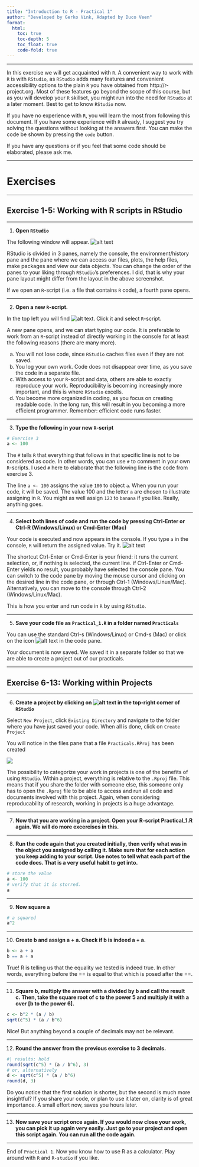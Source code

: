 ```yaml
---
title: "Introduction to R - Practical 1"
author: "Developed by Gerko Vink, Adapted by Duco Veen"
format: 
  html:
    toc: true
    toc-depth: 5
    toc_float: true
    code-fold: true
---
```



---

In this exercise we will get acquainted with `R`. A convenient way to work with `R` is with `RStudio`, as `RStudio` adds many features and convenient accessibility options to the plain `R` you have obtained from http://r-project.org. Most of these features go beyond the scope of this course, but as you will develop your `R` skillset, you might run into the need for `RStudio` at a later moment. Best to get to know `RStudio` now. 
 
If you have no experience with `R`, you will learn the most from following this document. If you have some experience with `R` already, I suggest you try solving the questions without looking at the answers first. You can make the code be shown by pressing the `code` button. 

If you have any questions or if you feel that some code should be elaborated, please ask me.

---

# Exercises

---

## Exercise 1-5: Working with R scripts in RStudio

---

1. **Open `RStudio`**

The following window will appear. 
![alt text](figuresPractical/fig1.png)


RStudio is divided in 3 panes, namely the console, the environment/history pane and the pane where we can access our files, plots, the help files, make packages and view our data objects. You can change the order of the panes to your liking through `RStudio`'s preferences. I did, that is why your pane layout might differ from the layout in the above screenshot.

If we open an `R`-script (i.e. a file that contains `R` code), a fourth pane opens. 

---

2. **Open a new `R`-script.**

In the top left you will find ![alt text](figuresPractical/fig2.png). Click it and select `R`-script. 

A new pane opens, and we can start typing our code. It is preferable to work from an `R`-script instead of directly working in the console for at least the following reasons (there are many more). 

a. You will not lose code, since `RStudio` caches files even if they are not saved. 
b. You log your own work. Code does not disappear over time, as you save the code in a separate file. 
c. With access to your `R`-script and data, others are able to exactly reproduce your work. Reproducibility is becoming increasingly more important, and this is where `RStudio` excells. 
d. You become more organized in coding, as you focus on creating readable code. In the long run, this will result in you becoming a more efficient programmer. Remember: efficient code runs faster. 

---

3. **Type the following in your new `R`-script**

```r
# Exercise 3
a <- 100
```

The `#` tells `R` that everything that follows in that specific line is not to be considered as code. In other words, you can use `#` to comment in your own `R`-scripts. I used `#` here to elaborate that the following line is the code from exercise 3. 

The line `a <- 100` assigns the value `100` to object `a`. When you run your code, it will be saved. The value 100 and the letter `a` are chosen to illustrate assigning in `R`. You might as well assign `123` to `banana` if you like. Really, anything goes. 

---

4. **Select both lines of code and run the code by pressing Ctrl-Enter or Ctrl-R (Windows/Linux) or Cmd-Enter (Mac)**

Your code is executed and now appears in the console. If you type `a` in the console, `R` will return the assigned value. Try it. 
![alt text](figuresPractical/fig3.png)

The shortcut Ctrl-Enter or Cmd-Enter is your friend: it runs the current selection, or, if nothing is selected, the current line. if Ctrl-Enter or Cmd-Enter yields no result, you probably have selected the console pane. You can switch to the code pane by moving the mouse cursor and clicking on the desired line in the code pane, or through Ctrl-1 (Windows/Linux/Mac). Alternatively, you can move to the console through Ctrl-2 (Windows/Linux/Mac). 

This is how you enter and run code in `R` by using `RStudio`. 

---

5. **Save your code file as `Practical_1.R` in a folder named `Practicals`**

You can use the standard Ctrl-s (Windows/Linux) or Cmd-s (Mac) or click on the icon ![alt text](figuresPractical/fig4.png) in the code pane. 

Your document is now saved. We saved it in a separate folder so that we are able to create a project out of our practicals. 

---

## Exercise 6-13: Working within Projects

---

6. **Create a project by clicking on ![alt text](figuresPractical/fig5.png) in the top-right corner of `RStudio`**

Select `New Project`, click `Existing Directory` and navigate to the folder where you have just saved your code. When all is done, click on `Create Project`

You will notice in the files pane that a file `Practicals.RProj` has been created

![](figuresPractical/fig6.png)

The possibility to categorize your work in projects is one of the benefits of using `RStudio`. Within a project, everything is relative to the `.Rproj` file. This means that if you share the folder with someone else, this someone only has to open the `.Rproj` file to be able to access and run all code and documents involved with this project. Again, when considering reproducability of research, working in projects is a huge advantage. 

---

7. **Now that you are working in a project. Open your R-script Practical_1.R again. We will do more excercises in this. **

---

8. **Run the code again that you created initially, then verify what was in the object you assigned by calling it. Make sure that for each action you keep adding to your script. Use notes to tell what each part of the code does. That is a very useful habit to get into. ** 

```r
# store the value
a <- 100
# verify that it is storred. 
a
```
---
 
9. **Now square a**

```r
# a squared
a^2
```
---

10. **Create b and assign a + a. Check if b is indeed a + a. **

```r
b <- a + a
b == a + a
```

True! R is telling us that the equality we tested is indeed true. In other words, everything before the == is equal to that which is posed after the ==. 

---

11. **Square b, multiply the answer with a divided by b and call the result c. Then, take the square root of c to the power 5 and multiply it with a over [b to the power 6].**

```r
c <- b^2 * (a / b)
sqrt(c^5) * (a / b^6)
```

Nice! But anything beyond a couple of decimals may not be relevant. 

---

12. **Round the answer from the previous exercise to 3 decimals.**

```r
#| results: hold
round(sqrt(c^5) * (a / b^6), 3)
# or, alternatively
d <- sqrt(c^5) * (a / b^6)
round(d, 3)
```

Do you notice that the first solution is shorter, but the second is much more insightful? If you share your code, or plan to use it later on, clarity is of great importance. A small effort now, saves you hours later.


---

13. **Now save your script once again. If you would now close your work, you can pick it up again very easily. Just go to your project and open this script again. You can run all the code again.**

---

End of `Practical 1`. Now you know how to use R as a calculator. Play around with `R` and `R-studio` if you like. 

